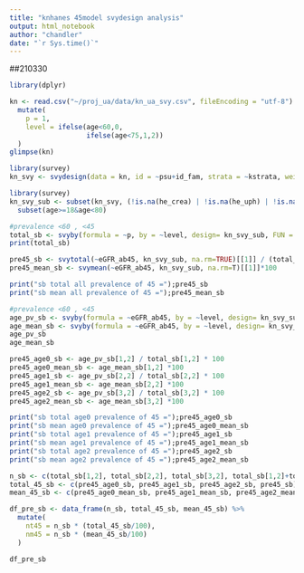 ```yaml
---
title: "knhanes 45model svydesign analysis"
output: html_notebook
author: "chandler"
date: "`r Sys.time()`"
---
```

##210330
```r
library(dplyr)

kn <- read.csv("~/proj_ua/data/kn_ua_svy.csv", fileEncoding = "utf-8") %>%
  mutate(
    p = 1,
    level = ifelse(age<60,0,
                   ifelse(age<75,1,2))
  )
glimpse(kn)
```
```r
library(survey)
kn_svy <- svydesign(data = kn, id = ~psu+id_fam, strata = ~kstrata, weights = ~wt_12y)
```

```r
library(survey)
kn_svy_sub <- subset(kn_svy, (!is.na(he_crea) | !is.na(he_uph) | !is.na(he_unitr) | !is.na(he_usg) | !is.na(he_upro) | !is.na(he_uglu) | !is.na(he_uket) | !is.na(he_ubil) | !is.na(he_ubld) | !is.na(he_uro))) %>%
  subset(age>=18&age<80)
```

```r
#prevalence <60 , <45
total_sb <- svyby(formula = ~p, by = ~level, design= kn_svy_sub, FUN = svytotal, na.rm = TRUE)
print(total_sb)

pre45_sb <- svytotal(~eGFR_ab45, kn_svy_sub, na.rm=TRUE)[[1]] / (total_sb[1,2] + total_sb[2,2] + total_sb[3,2])*100
pre45_mean_sb <- svymean(~eGFR_ab45, kn_svy_sub, na.rm=T)[[1]]*100

print("sb total all prevalence of 45 =");pre45_sb
print("sb mean all prevalence of 45 =");pre45_mean_sb
```
```r
#prevalence <60 , <45
age_pv_sb <- svyby(formula = ~eGFR_ab45, by = ~level, design= kn_svy_sub, FUN = svytotal, na.rm = TRUE)
age_mean_sb <- svyby(formula = ~eGFR_ab45, by = ~level, design= kn_svy_sub, FUN = svymean, na.rm = TRUE)
age_pv_sb
age_mean_sb

pre45_age0_sb <- age_pv_sb[1,2] / total_sb[1,2] * 100
pre45_age0_mean_sb <- age_mean_sb[1,2] *100
pre45_age1_sb <- age_pv_sb[2,2] / total_sb[2,2] * 100
pre45_age1_mean_sb <- age_mean_sb[2,2] *100
pre45_age2_sb <- age_pv_sb[3,2] / total_sb[3,2] * 100
pre45_age2_mean_sb <- age_mean_sb[3,2] *100

print("sb total age0 prevalence of 45 =");pre45_age0_sb
print("sb mean age0 prevalence of 45 =");pre45_age0_mean_sb
print("sb total age1 prevalence of 45 =");pre45_age1_sb
print("sb mean age1 prevalence of 45 =");pre45_age1_mean_sb
print("sb total age2 prevalence of 45 =");pre45_age2_sb
print("sb mean age2 prevalence of 45 =");pre45_age2_mean_sb
```

```r
n_sb <- c(total_sb[1,2], total_sb[2,2], total_sb[3,2], total_sb[1,2]+total_sb[2,2]+total_sb[3,2])
total_45_sb <- c(pre45_age0_sb, pre45_age1_sb, pre45_age2_sb, pre45_sb)
mean_45_sb <- c(pre45_age0_mean_sb, pre45_age1_mean_sb, pre45_age2_mean_sb, pre45_mean_sb)

df_pre_sb <- data_frame(n_sb, total_45_sb, mean_45_sb) %>%
  mutate(
    nt45 = n_sb * (total_45_sb/100),
    nm45 = n_sb * (mean_45_sb/100)
  )

df_pre_sb
```